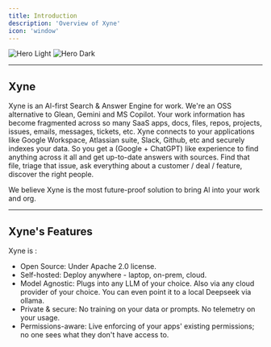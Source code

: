 ```yaml
---
title: Introduction
description: 'Overview of Xyne'
icon: 'window'
---
```


<img
  className="block dark:hidden"
  src="/images/hero-light.svg"
  alt="Hero Light"
/>
<img
  className="hidden dark:block"
  src="/images/hero-dark.svg"
  alt="Hero Dark"
/>

---
Xyne
---

Xyne is an Al-first Search & Answer Engine for work. We're an
OSS alternative to Glean, Gemini and MS Copilot.
Your work information has become fragmented across so many
SaaS apps, docs, files, repos, projects, issues, emails,
messages, tickets, etc. Xyne connects to your applications like
Google Workspace, Atlassian suite, Slack, Github, etc and
securely indexes your data. So you get a (Google + ChatGPT)
like experience to find anything across it all and get up-to-date
answers with sources.
Find that file, triage that issue, ask everything about a
customer / deal / feature, discover the right people.

We believe Xyne is the most future-proof solution to bring Al
into your work and org.

---
 Xyne's Features
---
 Xyne is : 

-  Open Source: Under Apache 2.0 license.
-  Self-hosted: Deploy anywhere - laptop, on-prem, cloud.
-  Model Agnostic: Plugs into any LLM of your choice. Also
via any cloud provider of your choice. You can even point it
to a local Deepseek via ollama.
-  Private & secure: No training on your data or prompts. No
telemetry on your usage.
-  Permissions-aware: Live enforcing of your apps' existing
permissions; no one sees what they don't have access to.
